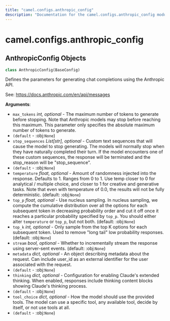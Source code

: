 ```yaml
---
title: "camel.configs.anthropic_config"
description: "Documentation for the camel.configs.anthropic_config module"
---
```


<a id="camel.configs.anthropic_config"></a>

# camel.configs.anthropic\_config

<a id="camel.configs.anthropic_config.AnthropicConfig"></a>

## AnthropicConfig Objects

```python
class AnthropicConfig(BaseConfig)
```

Defines the parameters for generating chat completions using the
Anthropic API.

See: https://docs.anthropic.com/en/api/messages

**Arguments**:

- `max_tokens` _int, optional_ - The maximum number of tokens to
  generate before stopping. Note that Anthropic models may stop
  before reaching this maximum. This parameter only specifies the
  absolute maximum number of tokens to generate.
- `(default` - :obj:`None`)
- `stop_sequences` _List[str], optional_ - Custom text sequences that will
  cause the model to stop generating. The models will normally stop
  when they have naturally completed their turn. If the model
  encounters one of these custom sequences, the response will be
  terminated and the stop_reason will be "stop_sequence".
- `(default` - :obj:`None`)
- `temperature` _float, optional_ - Amount of randomness injected into the
  response. Defaults to 1. Ranges from 0 to 1. Use temp closer to 0
  for analytical / multiple choice, and closer to 1 for creative
  and generative tasks. Note that even with temperature of 0.0, the
  results will not be fully deterministic. (default: :obj:`None`)
- `top_p` _float, optional_ - Use nucleus sampling. In nucleus sampling, we
  compute the cumulative distribution over all the options for each
  subsequent token in decreasing probability order and cut it off
  once it reaches a particular probability specified by `top_p`.
  You should either alter `temperature` or `top_p`,
  but not both. (default: :obj:`None`)
- `top_k` _int, optional_ - Only sample from the top K options for each
  subsequent token. Used to remove "long tail" low probability
  responses. (default: :obj:`None`)
- `stream` _bool, optional_ - Whether to incrementally stream the response
  using server-sent events. (default: :obj:`None`)
- `metadata` _dict, optional_ - An object describing
  metadata about the request. Can include user_id as an external
  identifier for the user associated with the request.
- `(default` - :obj:`None`)
- `thinking` _dict, optional_ - Configuration for enabling
  Claude's extended thinking. When enabled, responses include
  thinking content blocks showing Claude's thinking process.
- `(default` - :obj:`None`)
- `tool_choice` _dict, optional_ - How the model should
  use the provided tools. The model can use a specific tool, any
  available tool, decide by itself, or not use tools at all.
- `(default` - :obj:`None`)

